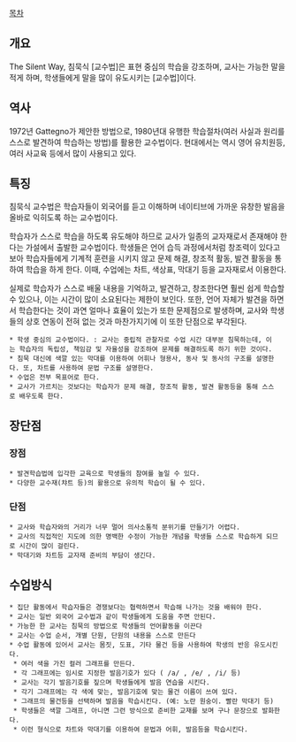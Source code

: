 [[목차]]

== 개요 ==
The Silent Way, 침묵식 [교수법]은 표현 중심의 학습을 강조하며, 교사는 가능한 말을 적게 하며, 학생들에게 말을 많이 유도시키는 [교수법]이다.

== 역사 ==
1972년 Gattegno가 제안한 방법으로, 1980년대 유행한 학습절차(여러 사실과 원리를 스스로 발견하여 학습하는 방법)를 활용한 교수법이다. 현대에서는 역시 영어 유치원등, 여러 사교육 등에서 많이 사용되고 있다.

== 특징 ==
침묵식 교수법은 학습자들이 외국어를 듣고 이해하며 네이티브에 가까운 유창한 발음을 올바로 익히도록 하는 교수법이다. 

학습자가 스스로 학습을 하도록 유도해야 하므로 교사가 일종의 교자재로서 존재해야 한다는 가설에서 출발한 교수법이다. 학생들은 언어 습득 과정에서처럼 창조력이 있다고 보아 학습자들에게 기계적 훈련을 시키지 않고 문제 해결, 창조적 활동, 발견 활동을 통하여 학습을 하게 한다. 이때, 수업에는 차트, 색상표, 막대기 등을 교자재로서 이용한다.

실제로 학습자가 스스로 배울 내용을 기억하고, 발견하고, 창조한다면 훨씬 쉽게 학습할 수 있으나, 이는 시간이 많이 소요된다는 제한이 보인다.
또한, 언어 자체가 발견을 하면서 학습한다는 것이 과연 얼마나 효율이 있는가 또한 문제점으로 발생하며, 교사와 학생들의 상호 연동이 전혀 없는 것과 마찬가지기에 이 또한 단점으로 부각된다.

 * 학생 중심의 교수법이다. : 교사는 중립적 관찰자로 수업 시간 대부분 침묵하는데, 이는 학습자의 독립성, 책임감 및 자율성을 강조하여 문제를 해결하도록 하기 위한 것이다.
 * 침묵 대신에 색깔 있는 막대를 이용하여 어휘나 형용사, 동사 및 동사의 구조를 설명한다. 또, 차트를 사용하여 문법 구조를 설명한다.
 * 수업은 전부 목표어로 한다.
 * 교사가 가르치는 것보다는 학습자가 문제 해결, 창조적 활동, 발견 활동등을 통해 스스로 배우도록 한다. 

== 장단점 ==
=== 장점 ===
 * 발견학습법에 입각한 교육으로 학생들의 참여를 높일 수 있다.
 * 다양한 교수재(챠트 등)의 활용으로 유의적 학습이 될 수 있다.
=== 단점 ===
 * 교사와 학습자와의 거리가 너무 멀어 의사소통적 분위기를 만들기가 어렵다.
 * 교사의 직접적인 지도에 의한 명백한 수정이 가능한 개념을 학생들 스스로 학습하게 되므로 시간이 많이 걸린다.
 * 막대기와 차트등 교자재 준비의 부담이 생긴다.

== 수업방식 ==

 * 집단 활동에서 학습자들은 경쟁보다는 협력하면서 학습해 나가는 것을 배워야 한다.
 * 교사는 일반 외국어 교수법과 같이 학생들에게 도움을 주면 안된다.
 * 가능한 한 교사는 침묵의 방법으로 학생들의 언어활동을 이끈다
 * 교사는 수업 순서, 개별 단원, 단원의 내용을 스스로 만든다
 * 수업 활동에 있어서 교사는 몸짓, 도표, 기타 물건 등을 사용하여 학생의 반응 유도시킨다.
  * 여러 색을 가진 컬러 그래프를 만든다.
  * 각 그래프에는 임시로 지정한 발음기호가 있다 ( /a/ , /e/ , /i/ 등)
  * 교사는 각기 발음기호를 짚으며 학생들에게 발음 연습을 시킨다.
  * 각기 그래프에는 각 색에 맞는, 발음기호에 맞는 물건 이름이 쓰여 있다.
  * 그래프의 물건등을 선택하며 발음을 학습시킨다. (예: 노란 원숭이. 빨란 막대기 등)
  * 학생들은 색깔 그래프, 아니면 그런 방식으로 준비한 교재를 보며 구나 문장으로 발화한다.
  * 이런 형식으로 차트와 막대기를 이용하여 문법과 어휘, 발음등을 학습시킨다.
